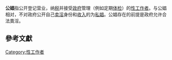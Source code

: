 {{Unreferenced |time=2009-08-29T15:53:42+00:00 }}
'''公娼'''指公开登记营业，纳[[税|税]]并接受[[政府|政府]]管理（例如定期[[体检|体检]]）的[[性工作者|性工作者]]。与公娼相对，不对政府公开自己[[卖淫|卖淫]]身份和[[收入|收入]]的为[[私娼|私娼]]。公娼存在的前提是政府允许合法賣淫。

==參考文獻==

{{society-stub}}
[[Category:性工作者|Category:性工作者]]